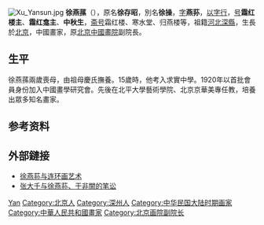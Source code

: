 [[File:Xu_Yansun.jpg|thumb]]
'''徐燕蓀'''（{{bd|1899年|9月20日|1961年|11月3日|catIdx=Xu徐燕蓀}}），原名'''徐存昭'''，別名'''徐操'''，[[表字|字]]'''燕荪'''，[[以字行|以字行]]，[[号|号]]'''霜红楼主'''、'''霜红龛主'''、'''中秋生'''，[[斋号|斋号]]霜红楼、寒水堂、归燕楼等，祖籍[[河北|河北]][[深縣|深縣]]，生長於[[北京|北京]]，中國畫家，原[[北京中國畫院|北京中國畫院]]副院長。

== 生平 ==
徐燕蓀兩歲喪母，由祖母慶氏撫養。15歲時，他考入求實中學。1920年以首批會員身份加入中國畫學研究會。先後在北平大學藝術學院、北京京華美專任教，培養出眾多知名畫家。

== 参考资料 ==
{{reflist}}

== 外部鏈接 ==
* [http://www.sxtbook.com/showm.asp?Id=20 徐燕荪与连环画艺术]{{dead link|date=2018年2月 |bot=InternetArchiveBot |fix-attempted=yes }}
* [http://www.chinaqw.com/news/200812/31/144757.shtml 张大千与徐燕荪、于非闇的笔讼]

{{Authority control}}
{{DEFAULTSORT:Xu徐}}
[[Category:徐姓|Yan]]
[[Category:北京人|Category:北京人]]
[[Category:深州人|Category:深州人]]
[[Category:中华民国大陆时期画家|Category:中华民国大陆时期画家]]
[[Category:中華人民共和國畫家|Category:中華人民共和國畫家]]
[[Category:北京画院副院长|Category:北京画院副院长]]